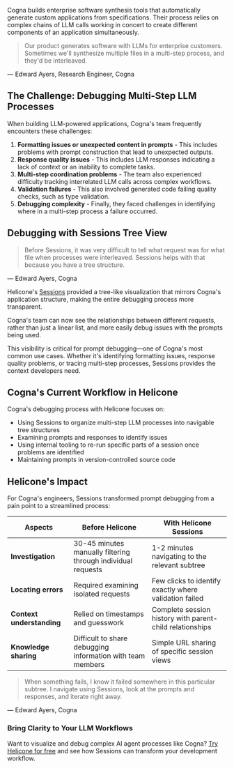 Cogna builds enterprise software synthesis tools that automatically generate custom applications from specifications. Their process relies on complex chains of LLM calls working in concert to create different components of an application simultaneously.

> Our product generates software with LLMs for enterprise customers. Sometimes we'll synthesize multiple files in a multi-step process, and they'd be interleaved.

— Edward Ayers, Research Engineer, Cogna

## The Challenge: Debugging Multi-Step LLM Processes

When building LLM-powered applications, Cogna's team frequently encounters these challenges:

1. **Formatting issues or unexpected content in prompts** - This includes problems with prompt construction that lead to unexpected outputs.
2. **Response quality issues** - This includes LLM responses indicating a lack of context or an inability to complete tasks.
3. **Multi-step coordination problems** - The team also experienced difficulty tracking interrelated LLM calls across complex workflows.
4. **Validation failures** - This also involved generated code failing quality checks, such as type validation.
5. **Debugging complexity** - Finally, they faced challenges in identifying where in a multi-step process a failure occurred.

## Debugging with Sessions Tree View

> Before Sessions, it was very difficult to tell what request was for what file when processes were interleaved. Sessions helps with that because you have a tree structure.

— Edward Ayers, Cogna

Helicone's <a href="https://docs.helicone.ai/features/sessions#sessions" target="_blank" rel="noopener noreferrer">Sessions</a> provided a tree-like visualization that mirrors Cogna's application structure, making the entire debugging process more transparent. 

Cogna's team can now see the relationships between different requests, rather than just a linear list, and more easily debug issues with the prompts being used.

This visibility is critical for prompt debugging—one of Cogna's most common use cases. Whether it's identifying formatting issues, response quality problems, or tracing multi-step processes, Sessions provides the context developers need.

## Cogna's Current Workflow in Helicone

Cogna's debugging process with Helicone focuses on:

- Using Sessions to organize multi-step LLM processes into navigable tree structures
- Examining prompts and responses to identify issues
- Using internal tooling to re-run specific parts of a session once problems are identified
- Maintaining prompts in version-controlled source code

## Helicone's Impact

For Cogna's engineers, Sessions transformed prompt debugging from a pain point to a streamlined process:

| Aspects | Before Helicone | With Helicone Sessions |
| ------- | --------------- | ---------------------- |
| **Investigation** | 30-45 minutes manually filtering through individual requests | 1-2 minutes navigating to the relevant subtree |
| **Locating errors** | Required examining isolated requests | Few clicks to identify exactly where validation failed |
| **Context understanding** | Relied on timestamps and guesswork | Complete session history with parent-child relationships |
| **Knowledge sharing** | Difficult to share debugging information with team members | Simple URL sharing of specific session views |


> When something fails, I know it failed somewhere in this particular subtree. I navigate using Sessions, look at the prompts and responses, and iterate right away.

— Edward Ayers, Cogna

### Bring Clarity to Your LLM Workflows

Want to visualize and debug complex AI agent processes like Cogna? <a href="https://www.helicone.ai/signup" target="_blank" rel="noopener noreferrer">Try Helicone for free</a> and see how Sessions can transform your development workflow.